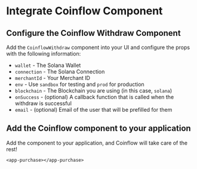 
<Intro />
<InstallSolana />
<InstallCoinflow />
<Wallet />

# Integrate Coinflow Component

<ContentBlock filePath="withdraw/src/app/withdraw/withdraw.component.tsx" highlight="44-53">

## Configure the Coinflow Withdraw Component

Add the `CoinflowWithdraw` component into your UI and configure the props with the following information:

- `wallet` - The Solana Wallet
- `connection` - The Solana Connection
- `merchantId` - Your Merchant ID
- `env` - Use `sandbox` for testing and `prod` for production
- `blockchain` - The Blockchain you are using (in this case, `solana`)
- `onSuccess` - (optional) A callback function that is called when the withdraw is successful
- `email` - (optional) Email of the user that will be prefilled for them

</ContentBlock>

<ContentBlock filePath="withdraw/src/app/app.module.tsx">

## Add the Coinflow component to your application

Add the component to your application, and Coinflow will take care of the rest!
```
<app-purchase></app-purchase>
```

</ContentBlock>